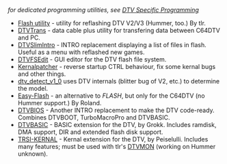 ''for dedicated programming utilities, see [[DTV Specific Programming]]''
* [[Flash utility]] - utility for reflashing DTV V2/V3 (Hummer, too.) By tlr.
* [[DTVTrans]] - data cable plus utility for transfering data between C64DTV and PC.
* [[DTVSlimIntro]] - INTRO replacement displaying a list of files in flash. Useful as a menu with reflashed new games.
* [[DTVFSEdit]] - GUI editor for the DTV flash file system.
* [[Kernalpatcher]] - reverse startup CTRL behaviour, fix some kernal bugs and other things.
* [http://www.kahlin.net/daniel/dtv/misc/dtv_detect_v1_0.prg dtv_detect_v1_0] uses DTV internals (blitter bug of V2, etc.) to determine the model.
* [http://noname.c64.org/csdb/release/?id=41413 Easy-Flash] - an alternative to ''FLASH'', but only for the C64DTV (no Hummer support.) By Roland.
* [http://www.thegang.nu/dtv_bios.php DTVBIOS] - Another INTRO replacement to make the DTV code-ready. Combines DTVBOOT, TurboMacroPro and DTVBASIC.  
* [http://www.thegang.nu/dtv_basic.php DTVBASIC] - BASIC extension for the DTV, by Grokk. Includes ramdisk, DMA support, DIR and extended flash disk support.  
* [http://noname.c64.org/csdb/release/?id=71856&show=summary TRSI-KERNAL] - Kernal extension for the DTV, by Peiselulli. Includes many features; must be used with tlr's [[DTVMON]]  (working on Hummer unknown).